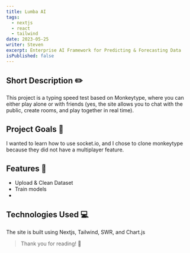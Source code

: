 ```yaml
---
title: Lumba AI
tags:
  - nextjs
  - react
  - tailwind
date: 2023-05-25
writer: Steven
excerpt: Enterprise AI Framework for Predicting & Forecasting Data
isPublished: false
---
```


<YouTube id="nnM9h7twXg8" />

## Short Description ✏️

This project is a typing speed test based on Monkeytype, where you can either play alone or with friends (yes, the site
allows you to chat with the public, create rooms, and play together in real time).

## Project Goals 🎯

I wanted to learn how to use socket.io, and I chose to clone monkeytype because they did not have a multiplayer feature.

## Features 🔧

- Upload & Clean Dataset
- Train models
-

## Technologies Used 💻

The site is built using Nextjs, Tailwind, SWR, and Chart.js

> Thank you for reading! 👋
